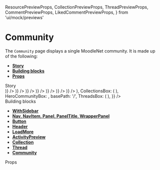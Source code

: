   ResourcePreviewProps,
  CollectionPreviewProps,
  ThreadPreviewProps,
  CommentPreviewProps,
  LikedCommentPreviewProps,
} from 'ui/mock/previews'

<Meta title="Pages|Community" component={Community} />

# Community

The `Community` page displays a single MoodleNet community. It is made up of the following:

- **[Story](#story)**
- **[Building blocks](#modules)**
- **[Props](#props)**

<div id="story">Story</div>

<Preview>
  <Story name="community page">
    <WithSidebar
      HeaderBox={ComponentBag(MainHeader, { ...getMainHeaderProps() })}
      SidebarBox={ComponentBag(Sidebar, { ...useGetSidebarProps() })}
    >
      <Community
        {...{
          isJoined: true,
          communityName: 'OER licensing',
          newThreadFormik: useToggleFormik(),
          loadMoreActivities: useGetLoadMoreProps(),
          loadMoreCollections: useGetLoadMoreProps(),
          loadMoreThreads: useGetLoadMoreProps(),
          ActivitiesBox: (
            <React.Fragment>
              <ActivityPreview
                {...activityPreviewProps('Added a link', <Resource {...ResourcePreviewProps()} />)}
              />
              <ActivityPreview
                {...activityPreviewProps(
                  'Uploaded a resource',
                  <Resource {...ResourcePreviewProps('license', 'pdf')} />
                )}
              />
              <ActivityPreview
                {...activityPreviewProps(
                  'Created a comment',
                  <Comment {...CommentPreviewProps()} />
                )}
              />
              <ActivityPreview
                {...activityPreviewProps(
                  'Created a comment',
                  <Comment {...CommentPreviewProps()} />
                )}
              />
              <ActivityPreview
                {...activityPreviewProps(
                  'Like a comment',
                  <LikedComment {...LikedCommentPreviewProps()} />
                )}
              />
              <ActivityPreview
                {...activityPreviewProps(
                  'Created a comment',
                  <Comment {...CommentPreviewProps()} />
                )}
              />
              <ActivityPreview
                {...activityPreviewProps(
                  'Created a comment',
                  <Comment {...CommentPreviewProps()} />
                )}
              />
            </React.Fragment>
          ),
          CollectionsBox: (
            <React.Fragment>
              <Box sx={{ marginBottom: 0 }}>
                <Collection
                  {...CollectionPreviewProps(
                    'a new collection name',
                    true,
                    'https://linktoimage',
                    'a description of the collection'
                  )}
                />
              </Box>
              <Box sx={{ marginBottom: 0 }}>
                <Collection
                  {...CollectionPreviewProps(
                    'a new collection name',
                    true,
                    'https://linktoimage',
                    'a description of the collection'
                  )}
                />
              </Box>
              <Box sx={{ marginBottom: 0 }}>
                <Collection {...CollectionPreviewProps()} />
              </Box>
              <Box sx={{ marginBottom: 0 }}>
                <Collection {...CollectionPreviewProps()} />
              </Box>
              <Box sx={{ marginBottom: 0 }}>
                <Collection {...CollectionPreviewProps()} />
              </Box>
              <Box sx={{ marginBottom: 0 }}>
                <Collection {...CollectionPreviewProps()} />
              </Box>
            </React.Fragment>
          ),
          HeroCommunityBox: <HeroCommunity {...useGetHeroCommunityProps(true)} />,
          basePath: '/',
          ThreadsBox: (
            <React.Fragment>
              <Box mx={2} mb={2}>
                <Thread {...ThreadPreviewProps()} />
              </Box>
              <Box mx={2} mb={2}>
                <Thread {...ThreadPreviewProps()} />
              </Box>
              <Box mx={2} mb={2}>
                <Thread {...ThreadPreviewProps()} />
              </Box>
              <Box mx={2} mb={2}>
                <Thread {...ThreadPreviewProps()} />
              </Box>
              <Box mx={2} mb={2}>
                <Thread {...ThreadPreviewProps()} />
              </Box>
              <Box mx={2} mb={2}>
                <Thread {...ThreadPreviewProps()} />
              </Box>
            </React.Fragment>
          ),
        }}
      />
    </WithSidebar>
  </Story>
</Preview>

<div id="modules">Building blocks</div>

- **[WithSidebar](#)**
- **[Nav, NavItem, Panel, PanelTitle, WrapperPanel](#)**
- **[Button](#)**
- **[Header](#)**
- **[LoadMore](#)**
- **[ActivityPreview](#)**
- **[Collection](#)**
- **[Thread](#)**
- **[Community](#)**

<div id="props">Props</div>

<Props of={Community} />
